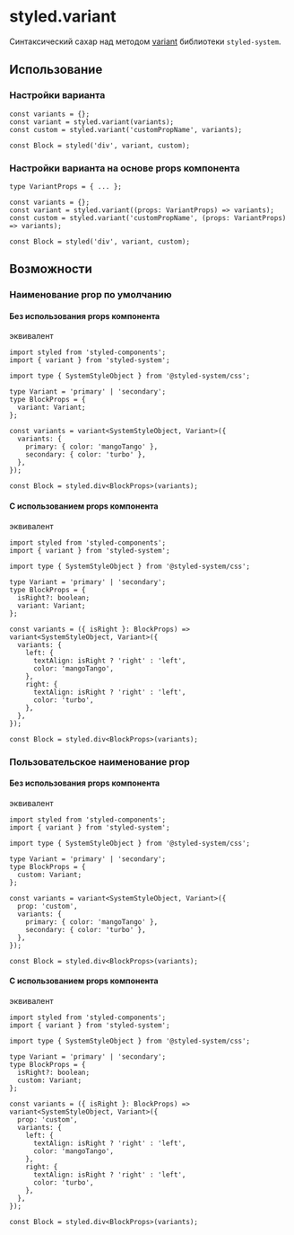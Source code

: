 
<Meta title='Utils / styled / variant' />

# styled.variant

Синтаксический сахар над методом [variant](https://styled-system.com/variants) библиотеки `styled-system`.

## Использование

### Настройки варианта

```tsx
const variants = {};
const variant = styled.variant(variants);
const custom = styled.variant('customPropName', variants);

const Block = styled('div', variant, custom);
```

### Настройки варианта на основе props компонента

```tsx
type VariantProps = { ... };

const variants = {};
const variant = styled.variant((props: VariantProps) => variants);
const custom = styled.variant('customPropName', (props: VariantProps) => variants);

const Block = styled('div', variant, custom);
```

## Возможности

### Наименование prop по умолчанию

#### Без использования props компонента

<Canvas className='canvas'>
  <Story id='utils-styled-variant--default-prop-name-without-props' />
</Canvas>

эквивалент

```tsx
import styled from 'styled-components';
import { variant } from 'styled-system';

import type { SystemStyleObject } from '@styled-system/css';

type Variant = 'primary' | 'secondary';
type BlockProps = {
  variant: Variant;
};

const variants = variant<SystemStyleObject, Variant>({
  variants: {
    primary: { color: 'mangoTango' },
    secondary: { color: 'turbo' },
  },
});

const Block = styled.div<BlockProps>(variants);
```

#### С использованием props компонента

<Canvas className='canvas'>
  <Story id='utils-styled-variant--default-prop-name-with-props' />
</Canvas>

эквивалент

```tsx
import styled from 'styled-components';
import { variant } from 'styled-system';

import type { SystemStyleObject } from '@styled-system/css';

type Variant = 'primary' | 'secondary';
type BlockProps = {
  isRight?: boolean;
  variant: Variant;
};

const variants = ({ isRight }: BlockProps) => variant<SystemStyleObject, Variant>({
  variants: {
    left: {
      textAlign: isRight ? 'right' : 'left',
      color: 'mangoTango',
    },
    right: {
      textAlign: isRight ? 'right' : 'left',
      color: 'turbo',
    },
  },
});

const Block = styled.div<BlockProps>(variants);
```

### Пользовательское наименование prop

#### Без использования props компонента

<Canvas className='canvas'>
  <Story id='utils-styled-variant--custom-prop-name-without-props' />
</Canvas>

эквивалент

```tsx
import styled from 'styled-components';
import { variant } from 'styled-system';

import type { SystemStyleObject } from '@styled-system/css';

type Variant = 'primary' | 'secondary';
type BlockProps = {
  custom: Variant;
};

const variants = variant<SystemStyleObject, Variant>({
  prop: 'custom',
  variants: {
    primary: { color: 'mangoTango' },
    secondary: { color: 'turbo' },
  },
});

const Block = styled.div<BlockProps>(variants);
```

#### С использованием props компонента

<Canvas className='canvas'>
  <Story id='utils-styled-variant--custom-prop-name-with-props' />
</Canvas>

эквивалент

```tsx
import styled from 'styled-components';
import { variant } from 'styled-system';

import type { SystemStyleObject } from '@styled-system/css';

type Variant = 'primary' | 'secondary';
type BlockProps = {
  isRight?: boolean;
  custom: Variant;
};

const variants = ({ isRight }: BlockProps) => variant<SystemStyleObject, Variant>({
  prop: 'custom',
  variants: {
    left: {
      textAlign: isRight ? 'right' : 'left',
      color: 'mangoTango',
    },
    right: {
      textAlign: isRight ? 'right' : 'left',
      color: 'turbo',
    },
  },
});

const Block = styled.div<BlockProps>(variants);
```
